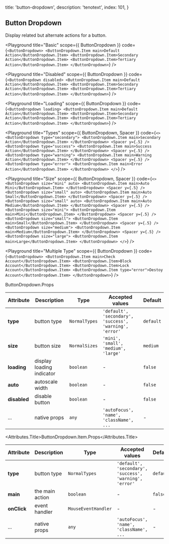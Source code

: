 
  title: 'button-dropdown',
  description: 'tenotext',
  index: 101,
}

## Button Dropdown

Display related but alternate actions for a button.


<Playground
  title="Basic"
  scope={{ ButtonDropdown }}
  code={`
<ButtonDropdown>
  <ButtonDropdown.Item main>Default Action</ButtonDropdown.Item>
  <ButtonDropdown.Item>Secondary Action</ButtonDropdown.Item>
  <ButtonDropdown.Item>Tertiary Action</ButtonDropdown.Item>
</ButtonDropdown>
`} />

<Playground
  title="Disabled"
  scope={{ ButtonDropdown }}
  code={`
<ButtonDropdown disabled>
  <ButtonDropdown.Item main>Default Action</ButtonDropdown.Item>
  <ButtonDropdown.Item>Secondary Action</ButtonDropdown.Item>
  <ButtonDropdown.Item>Tertiary Action</ButtonDropdown.Item>
</ButtonDropdown>
`} />

<Playground
  title="Loading"
  scope={{ ButtonDropdown }}
  code={`
<ButtonDropdown loading>
  <ButtonDropdown.Item main>Default Action</ButtonDropdown.Item>
  <ButtonDropdown.Item>Secondary Action</ButtonDropdown.Item>
  <ButtonDropdown.Item>Tertiary Action</ButtonDropdown.Item>
</ButtonDropdown>
`} />

<Playground
  title="Types"
  scope={{ ButtonDropdown, Spacer }}
  code={`
<>
  <ButtonDropdown type="secondary">
    <ButtonDropdown.Item main>Secondary Action</ButtonDropdown.Item>
  </ButtonDropdown>
  <Spacer y={.5} />
  <ButtonDropdown type="success">
    <ButtonDropdown.Item main>Success Action</ButtonDropdown.Item>
  </ButtonDropdown>
  <Spacer y={.5} />
  <ButtonDropdown type="warning">
    <ButtonDropdown.Item main>Warning Action</ButtonDropdown.Item>
  </ButtonDropdown>
  <Spacer y={.5} />
  <ButtonDropdown type="error">
    <ButtonDropdown.Item main>Error Action</ButtonDropdown.Item>
  </ButtonDropdown>
</>
`} />

<Playground
  title="Size"
  scope={{ ButtonDropdown, Spacer }}
  code={`
<>
  <ButtonDropdown size="mini" auto>
    <ButtonDropdown.Item main>Auto Mini</ButtonDropdown.Item>
  </ButtonDropdown>
  <Spacer y={.5} />
  <ButtonDropdown size="small" auto>
      <ButtonDropdown.Item main>Auto Small</ButtonDropdown.Item>
  </ButtonDropdown>
  <Spacer y={.5} />
  <ButtonDropdown size="small" auto>
    <ButtonDropdown.Item main>Auto Medium</ButtonDropdown.Item>
  </ButtonDropdown>
  <Spacer y={.5} />
  <ButtonDropdown size="mini">
    <ButtonDropdown.Item main>Mini</ButtonDropdown.Item>
  </ButtonDropdown>
  <Spacer y={.5} />
  <ButtonDropdown size="small">
    <ButtonDropdown.Item main>Small</ButtonDropdown.Item>
  </ButtonDropdown>
  <Spacer y={.5} />
  <ButtonDropdown size="medium">
    <ButtonDropdown.Item main>Medium</ButtonDropdown.Item>
  </ButtonDropdown>
  <Spacer y={.5} />
  <ButtonDropdown size="large">
    <ButtonDropdown.Item main>Large</ButtonDropdown.Item>
  </ButtonDropdown>
</>
`} />

<Playground
  title="Multiple Type"
  scope={{ ButtonDropdown }}
  code={`
<ButtonDropdown>
  <ButtonDropdown.Item main>Check Account</ButtonDropdown.Item>
  <ButtonDropdown.Item>Block Account</ButtonDropdown.Item>
  <ButtonDropdown.Item>Lock Account</ButtonDropdown.Item>
  <ButtonDropdown.Item type="error">Destoy Account</ButtonDropdown.Item>
</ButtonDropdown>
`} />

<Attributes>
<Attributes.Title>ButtonDropdown.Props</Attributes.Title>

| Attribute | Description | Type | Accepted values | Default
| ---------- | ---------- | ---- |  -------------- | ------ |
| **type** | button type | `NormalTypes` | `'default', 'secondary', 'success', 'warning', 'error'` | `default` |
| **size** | button size | `NormalSizes` | `'mini', 'small', 'medium', 'large'` | `medium` |
| **loading** | display loading indicator | `boolean` | - | `false` |
| **auto** | autoscale width | `boolean` | - | `false` |
| **disabled** | disable button | `boolean` | - | `false` |
| ... | native props | `any` | `'autoFocus', 'name', 'className', ...` | - |

<Attributes.Title>ButtonDropdown.Item.Props</Attributes.Title>

| Attribute | Description | Type | Accepted values | Default
| ---------- | ---------- | ---- |  -------------- | ------ |
| **type** | button type | `NormalTypes` | `'default', 'secondary', 'success', 'warning', 'error'` | `default` |
| **main** | the main action | `boolean` | - | `false` |
| **onClick** | event handler | `MouseEventHandler` | - | - |
| ... | native props | `any` | `'autoFocus', 'name', 'className', ...` | - |

</Attributes>



